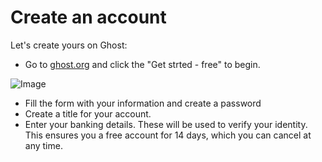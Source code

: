 # Create an account

Let's create yours on Ghost:

- Go to [ghost.org](https://ghost.org/) and click the "Get strted - free" to begin.

![Image](../../public/img/logo.png)

- Fill the form with your information and create a password
- Create a title for your account. 
- Enter your banking details. These will be used to verify your identity. This ensures you a free account for 14 days, which you can cancel at any time. 